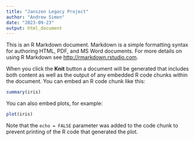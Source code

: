 ```yaml
---
title: "Janszen Legacy Project"
author: "Andrew Simon"
date: "2023-09-23"
output: html_document
---
```


This is an R Markdown document. Markdown is a simple formatting syntax for authoring HTML, PDF, and MS Word documents. For more details on using R Markdown see <http://rmarkdown.rstudio.com>.

When you click the **Knit** button a document will be generated that includes both content as well as the output of any embedded R code chunks within the document. You can embed an R code chunk like this:

```r
summary(iris)
```

You can also embed plots, for example:

```r
plot(iris)
```

Note that the `echo = FALSE` parameter was added to the code chunk to prevent printing of the R code that generated the plot.
